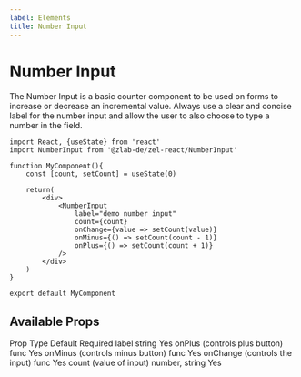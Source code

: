 ```yaml
---
label: Elements
title: Number Input
---
```



# Number Input

The Number Input is a basic counter component to be used on forms to increase or decrease an incremental value. Always use a clear and concise label for the number input and allow the user to also choose to type a number in the field.

<div style={{ marginBottom: 30 }}>
  <NumberInputExample />
</div>

```
import React, {useState} from 'react'
import NumberInput from '@zlab-de/zel-react/NumberInput'

function MyComponent(){
    const [count, setCount] = useState(0)

    return(
        <div>
            <NumberInput
                label="demo number input"
                count={count}
                onChange={value => setCount(value)}
                onMinus={() => setCount(count - 1)}
                onPlus={() => setCount(count + 1)}
            />
        </div>
    )
}

export default MyComponent
```

## Available Props

<Table title="NumberInput Props" style={{ marginBottom: 60 }}>
  <TableHeader>
    <TableCell>Prop</TableCell>
    <TableCell>Type</TableCell>
    <TableCell>Default</TableCell>
    <TableCell>Required</TableCell>
  </TableHeader>
  <TableBody>
    <TableRow color="white">
      <TableCell scope="row" component="th">
        label
      </TableCell>
      <TableCell>string</TableCell>
      <TableCell />
      <TableCell>Yes</TableCell>
    </TableRow>
    <TableRow color="gray">
      <TableCell scope="row" component="th">
        onPlus (controls plus button)
      </TableCell>
      <TableCell>func</TableCell>
      <TableCell />
      <TableCell>Yes</TableCell>
    </TableRow>
    <TableRow color="white">
      <TableCell scope="row" component="th">
        onMinus (controls minus button)
      </TableCell>
      <TableCell>func</TableCell>
      <TableCell />
      <TableCell>Yes</TableCell>
    </TableRow>
    <TableRow color="gray">
      <TableCell scope="row" component="th">
        onChange (controls the input)
      </TableCell>
      <TableCell>func</TableCell>
      <TableCell />
      <TableCell>Yes</TableCell>
    </TableRow>
    <TableRow color="white">
      <TableCell scope="row" component="th">
        count (value of input)
      </TableCell>
      <TableCell>number, string</TableCell>
      <TableCell />
      <TableCell>Yes</TableCell>
    </TableRow>
  </TableBody>
</Table>